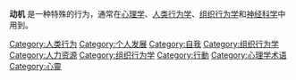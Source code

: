 '''动机''' 是一种特殊的行为，通常在[[心理学|心理学]]、[[人类行为学|人类行为学]]、[[组织行为学|组织行为学]]和[[神经科学|神经科学]]中用到。

{{catmore}}
{{Commons category|Motivation}}
{{Commonscat|Motivation}}

[[Category:人类行为|Category:人类行为]]
[[Category:个人发展|Category:个人发展]]
[[Category:自我|Category:自我]]
[[Category:组织行为学|Category:组织行为学]]
[[Category:人力资源|Category:人力资源]]
[[Category:组织行为学|Category:组织行为学]]
[[Category:行動|Category:行動]]
[[Category:心理学术语|Category:心理学术语]]
[[Category:心靈|Category:心靈]]